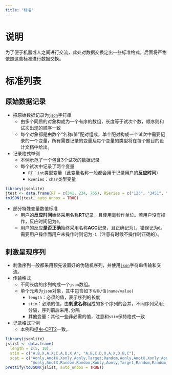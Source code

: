 ```yaml
---
title: "标准"
---
```


# 说明

为了便于机器或人之间进行交流，此处对数据交换定出一些标准格式，后面将严格依照这些标准进行数据交换。

# 标准列表

## 原始数据记录

* 把原始数据记录为[`json`](http://json.org/)字符串
    + 由多个同质的对象构成为一个有序的数组，长度等于试次个数，顺序则和试次出现的顺序一致
    + 每个对象都是由数个“名称/值”配对组成，单个配对构成一个试次中需要记录的一个变量，所有需要记录的变量及每个变量的类型将在每个题目的设计文档中给出。
* 记录格式举例
    + 本例示范了一个包含3个试次的数据记录
    + 每个试次中记录了两个变量
        - `RT`：`int`类型变量（此变量名称一般都会用于记录用户的**反应时间**）
        - `RSeries`：`char`类型变量

```r
library(jsonlite)
jtest <- data.frame(RT = c(341, 234, 765), RSeries = c("123", "3451", "31242"))
toJSON(jtest, auto_unbox = TRUE)
```

* 部分特殊变量数值标准
    + 用户的**反应时间**始终采用名称**RT**记录，且使用毫秒作单位。若用户没有操作，反应时间记为`0`。
    + 用户的反应**是否正确**始终采用名称**ACC**记录，且正确记为`1`，错误记为`0`。需要用户操作而用户未操作时则记为`-1`（注意有时候不操作时正确的）。

## 刺激呈现序列

* 刺激序列一般都采用预先设置好的伪随机序列，并使用[`json`](http://json.org/)字符串传输和交流。
* 传输格式
    + 不同长度的序列构成一个`json`数组。
    + 单个元素为`json`对象，其中包含如下`名称/值(name/value)`
        - `length`：必须的值，表示序列的长度
        - `stim`：必须的值，由**刺激名称**组成的多个序列的合并，不同序列采用`;`分隔，序列前后采用`,`分隔
        - 其他变量：其他一些非必需的值，注意和`stim`保持格式一致
* 记录格式举例
    + 本例和[捉虫-CPT2](`r blogdown::shortcode("relref", "post/00903_CPT2.html")`)一致。

```r
library(jsonlite)
jslist <- data.frame(
  length = c(5, 10),
  stim = c("A,B,X,A,X;C,A,D,X,A", "A,B,C,D,X,A,X,D,B,C"),
  scat = c("Aonly,AnotX,Xonly,Aonly,Target;Random,Aonly,AnotX,Xonly,Aonly",
           "Aonly,AnotX,Random,Random,Xonly,Aonly,Target,Random,Random,Random"))
prettify(toJSON(jslist, auto_unbox = TRUE))
```
